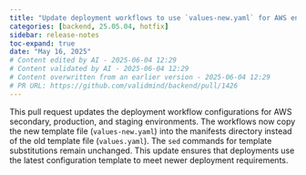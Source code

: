 ```yaml
---
title: "Update deployment workflows to use `values-new.yaml` for AWS environments (#1426)"
categories: [backend, 25.05.04, hotfix]
sidebar: release-notes
toc-expand: true
date: "May 16, 2025"
# Content edited by AI - 2025-06-04 12:29
# Content validated by AI - 2025-06-04 12:29
# Content overwritten from an earlier version - 2025-06-04 12:29
# PR URL: https://github.com/validmind/backend/pull/1426
---
```


This pull request updates the deployment workflow configurations for AWS secondary, production, and staging environments. The workflows now copy the new template file (`values-new.yaml`) into the manifests directory instead of the old template file (`values.yaml`). The `sed` commands for template substitutions remain unchanged. This update ensures that deployments use the latest configuration template to meet newer deployment requirements.